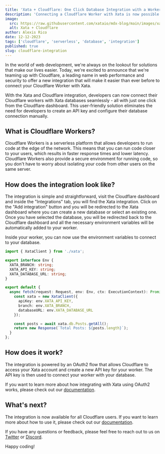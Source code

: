```yaml
---
title: 'Xata + Cloudflare: One Click Database Integration with a Worker'
description: 'Connecting a Cloudflare Worker with Xata is now possible from the Cloudflare dashboard.'
image:
  src: https://raw.githubusercontent.com/xataio/mdx-blog/main/images/xata-workers.png
  alt: Xata + Cloudflare
author: Alexis Rico
date: 12-12-2023
tags: ['cloudflare', 'serverless', 'database', 'integration']
published: true
slug: cloudflare-integration
---
```


In the world of web development, we're always on the lookout for solutions that make our lives easier. Today, we're excited to announce that we're teaming up with Cloudflare, a leading name in web performance and security to offer a new integration that will make it easier than ever before to connect your Cloudflare Worker with Xata.

With the Xata and Cloudflare integration, developers can now connect their Cloudflare workers with Xata databases seamlessly - all with just one click from the Cloudflare dashboard. This user-friendly solution eliminates the need for developers to create an API key and configure their database connection manually.

## What is Cloudflare Workers?

Cloudflare Workers is a serverless platform that allows developers to run code at the edge of the network. This means that you can run code closer to your users, which results in faster response times and lower latency. Cloudflare Workers also provide a secure environment for running code, so you don't have to worry about isolating your code from other users on the same server.

## How does the integration look like?

The integration is simple and straightforward, visit the Cloudflare dashboard and inside the "Integrations" tab, you will find the Xata integration. Click on the "Add integration" button and you will be redirected to the Xata dashboard where you can create a new database or select an existing one. Once you have selected the database, you will be redirected back to the Cloudflare dashboard and all the necessary environment variables will be automatically added to your worker.

<ArticleImage
  src="https://raw.githubusercontent.com/xataio/mdx-blog/main/cloudflare/cloudflare-integration-setup.png"
  width="923"
  height="455"
  alt="Cloudflare Integration"
  caption="Wizard to connect your Cloudflare Worker with Xata"
  position="center"
/>

Inside your worker, you can now use the environment variables to connect to your database.

```ts
import { XataClient } from './xata';

export interface Env {
  XATA_BRANCH: string;
  XATA_API_KEY: string;
  XATA_DATABASE_URL: string;
}

export default {
  async fetch(request: Request, env: Env, ctx: ExecutionContext): Promise<Response> {
    const xata = new XataClient({
      apiKey: env.XATA_API_KEY,
      branch: env.XATA_BRANCH,
      databaseURL: env.XATA_DATABASE_URL
    });

    const posts = await xata.db.Posts.getAll();
    return new Response(`Total Posts: ${posts.length}`);
  }
};
```

## How does it work?

The integration is powered by an OAuth2 flow that allows Cloudflare to access your Xata account and create a new API key for your worker. The API key is then used to connect your worker with your database.

If you want to learn more about how integrating with Xata using OAuth2 works, please check out our [documentation](/docs/integrations/oauth).

## What's next?

The integration is now available for all Cloudflare users. If you want to learn more about how to use it, please check out our [documentation](/docs/integrations/cloudflare).

If you have any questions or feedback, please feel free to reach out to us on [Twitter](https://twitter.com/xata) or [Discord](https://xata.io/discord).

Happy coding!
